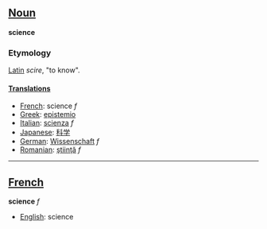 ==[[Noun]]==
'''science'''

===Etymology===

[[Latin]] ''scire'', "to know".

====[[Translations]]====

*[[French]]: science ''f''
*[[Greek]]: [[epistemio]]
*[[Italian]]: [[scienza]] ''f''
*[[Japanese]]: [[科学]]
*[[German]]: [[Wissenschaft]] ''f''
*[[Romanian]]: [[ştiinţă]] ''f''

----

==[[French]]==
'''science''' ''f''

*[[English]]: science